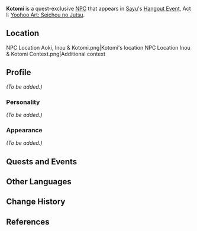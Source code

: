 {{Character Infobox
|image            = NPC Kotomi.png
|voiceCN          = 
|voiceJP          = 
|voiceKR          = 
|region           = Inazuma
|affiliation      = 
|title            = 
|father           = Ogawa
|type             = Quest NPC
}}
'''Kotomi''' is a quest-exclusive [[NPC]] that appears in [[Sayu]]'s [[Hangout Event]], Act I: [[Yoohoo Art: Seichou no Jutsu]].

==Location==
<gallery hideaddbutton="true" captionalign="center">
NPC Location Aoki, Inou & Kotomi.png|Kotomi's location
NPC Location Inou & Kotomi Context.png|Additional context
</gallery>

==Profile==
<!-- detailed story/lore information goes here -->
''(To be added.)''

===Personality===
''(To be added.)''

===Appearance===
''(To be added.)''

==Quests and Events==
{{Quest Appearances}}

==Other Languages==
{{Other Languages
|default_hidden = 1
|en      = Kotomi
|zhs     = 琴美
|zhs_rm  = Qínměi
|zht     = 琴美
|zht_rm  = Qínměi
|ja      = {{Rubi|琴|こと|美|み}}
|ja_rm   = Kotomi
|ko      = 코토미
|ko_rm   = Kotomi
|es      = Kotomi
|fr      = Kotomi
|ru      = Котоми
|th      = Kotomi
|vi      = Kotomi
|de      = Kotomi
|id      = Kotomi
|pt      = Kotomi
}}

==Change History==
{{Change History|2.2}}

==References==
{{Reflist}}